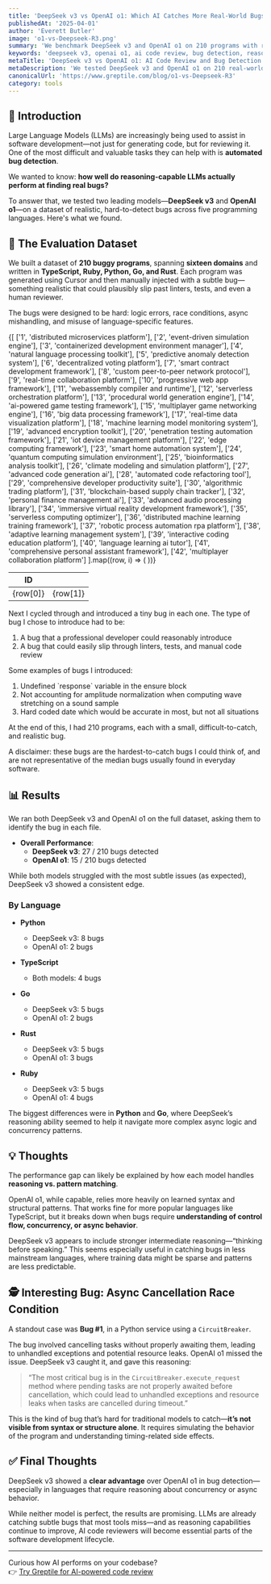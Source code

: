 ```yaml
---
title: 'DeepSeek v3 vs OpenAI o1: Which AI Catches More Real-World Bugs?'
publishedAt: '2025-04-01'
author: 'Everett Butler'
image: 'o1-vs-Deepseek-R3.png'
summary: 'We benchmark DeepSeek v3 and OpenAI o1 on 210 programs with realistic bugs across five languages. The results show a clear winner in AI code review.'
keywords: 'deepseek v3, openai o1, ai code review, bug detection, reasoning llm, software verification, automated code analysis'
metaTitle: 'DeepSeek v3 vs OpenAI o1: AI Code Review and Bug Detection Benchmark | Greptile'
metaDescription: 'We tested DeepSeek v3 and OpenAI o1 on 210 real-world bugs across Python, Go, TypeScript, Rust, and Ruby. Which LLM performs better at bug detection and code review?'
canonicalUrl: 'https://www.greptile.com/blog/o1-vs-Deepseek-R3'
category: tools
---
```


## 🧠 Introduction

Large Language Models (LLMs) are increasingly being used to assist in software development—not just for generating code, but for reviewing it. One of the most difficult and valuable tasks they can help with is **automated bug detection**.

We wanted to know: **how well do reasoning-capable LLMs actually perform at finding real bugs?**

To answer that, we tested two leading models—**DeepSeek v3** and **OpenAI o1**—on a dataset of realistic, hard-to-detect bugs across five programming languages. Here's what we found.

## 🧪 The Evaluation Dataset

We built a dataset of **210 buggy programs**, spanning **sixteen domains** and written in **TypeScript, Ruby, Python, Go, and Rust**. Each program was generated using Cursor and then manually injected with a subtle bug—something realistic that could plausibly slip past linters, tests, and even a human reviewer.

The bugs were designed to be hard: logic errors, race conditions, async mishandling, and misuse of language-specific features.

<table
	style={{
		borderCollapse: 'collapse',
		width: '100%',
		margin: '2rem 0',
		borderRadius: '8px',
		overflow: 'hidden',
		fontSize: '0.95rem',
		lineHeight: '1.5'
	}}>
	<thead>
		<tr>
			<th
				style={{
					backgroundColor: '#f8fafc',
					padding: '1rem',
					textAlign: 'left',
					borderBottom: '1px solid #e2e8f0',
					fontWeight: '600',
					color: '#1a202c'
				}}>
				ID
			</th>
			<th
				style={{
					backgroundColor: '#f8fafc',
					padding: '1rem',
					textAlign: 'left',
					borderBottom: '1px solid #e2e8f0',
					fontWeight: '600',
					color: '#1a202c'
				}}></th>
		</tr>
	</thead>
	<tbody>
		{[
			['1', 'distributed microservices platform'],
			['2', 'event-driven simulation engine'],
			['3', 'containerized development environment manager'],
			['4', 'natural language processing toolkit'],
			['5', 'predictive anomaly detection system'],
			['6', 'decentralized voting platform'],
			['7', 'smart contract development framework'],
			['8', 'custom peer-to-peer network protocol'],
			['9', 'real-time collaboration platform'],
			['10', 'progressive web app framework'],
			['11', 'webassembly compiler and runtime'],
			['12', 'serverless orchestration platform'],
			['13', 'procedural world generation engine'],
			['14', 'ai-powered game testing framework'],
			['15', 'multiplayer game networking engine'],
			['16', 'big data processing framework'],
			['17', 'real-time data visualization platform'],
			['18', 'machine learning model monitoring system'],
			['19', 'advanced encryption toolkit'],
			['20', 'penetration testing automation framework'],
			['21', 'iot device management platform'],
			['22', 'edge computing framework'],
			['23', 'smart home automation system'],
			['24', 'quantum computing simulation environment'],
			['25', 'bioinformatics analysis toolkit'],
			['26', 'climate modeling and simulation platform'],
			['27', 'advanced code generation ai'],
			['28', 'automated code refactoring tool'],
			['29', 'comprehensive developer productivity suite'],
			['30', 'algorithmic trading platform'],
			['31', 'blockchain-based supply chain tracker'],
			['32', 'personal finance management ai'],
			['33', 'advanced audio processing library'],
			['34', 'immersive virtual reality development framework'],
			['35', 'serverless computing optimizer'],
			['36', 'distributed machine learning training framework'],
			['37', 'robotic process automation rpa platform'],
			['38', 'adaptive learning management system'],
			['39', 'interactive coding education platform'],
			['40', 'language learning ai tutor'],
			['41', 'comprehensive personal assistant framework'],
			['42', 'multiplayer collaboration platform']
		].map((row, i) => (
			<tr
				key={i}
				style={{
					backgroundColor: 'var(--tw-prose-bg, white)',
					transition: 'background-color 0.2s'
				}}>
				<td
					style={{
						padding: '1rem',
						borderBottom: '1px solid var(--tw-prose-border, #e2e8f0)',
						color: 'var(--tw-prose-body, #1a202c)'
					}}>
					{row[0]}
				</td>
				<td
					style={{
						padding: '1rem',
						borderBottom: '1px solid var(--tw-prose-border, #e2e8f0)',
						color: 'var(--tw-prose-body, #1a202c)'
					}}>
					{row[1]}
				</td>
			</tr>
		))}
	</tbody>
</table>

Next I cycled through and introduced a tiny bug in each one. The type of bug I chose to introduce had to be:

1. A bug that a professional developer could reasonably introduce
2. A bug that could easily slip through linters, tests, and manual code review

Some examples of bugs I introduced:

1. Undefined \`response\` variable in the ensure block
2. Not accounting for amplitude normalization when computing wave stretching on a sound sample
3. Hard coded date which would be accurate in most, but not all situations

At the end of this, I had 210 programs, each with a small, difficult-to-catch, and realistic bug.

A disclaimer: these bugs are the hardest-to-catch bugs I could think of, and are not representative of the median bugs usually found in everyday software.



## 📊 Results

We ran both DeepSeek v3 and OpenAI o1 on the full dataset, asking them to identify the bug in each file.

- **Overall Performance**:
  - **DeepSeek v3**: 27 / 210 bugs detected  
  - **OpenAI o1**: 15 / 210 bugs detected

While both models struggled with the most subtle issues (as expected), DeepSeek v3 showed a consistent edge.

### By Language

- **Python**  
  - DeepSeek v3: 8 bugs  
  - OpenAI o1: 2 bugs  

- **TypeScript**  
  - Both models: 4 bugs  

- **Go**  
  - DeepSeek v3: 5 bugs  
  - OpenAI o1: 2 bugs  

- **Rust**  
  - DeepSeek v3: 5 bugs  
  - OpenAI o1: 3 bugs  

- **Ruby**  
  - DeepSeek v3: 5 bugs  
  - OpenAI o1: 4 bugs  

The biggest differences were in **Python** and **Go**, where DeepSeek’s reasoning ability seemed to help it navigate more complex async logic and concurrency patterns.

## 💡 Thoughts

The performance gap can likely be explained by how each model handles **reasoning vs. pattern matching**.

OpenAI o1, while capable, relies more heavily on learned syntax and structural patterns. That works fine for more popular languages like TypeScript, but it breaks down when bugs require **understanding of control flow, concurrency, or async behavior**.

DeepSeek v3 appears to include stronger intermediate reasoning—“thinking before speaking.” This seems especially useful in catching bugs in less mainstream languages, where training data might be sparse and patterns are less predictable.

## 🕵️ Interesting Bug: Async Cancellation Race Condition

A standout case was **Bug #1**, in a Python service using a `CircuitBreaker`.

The bug involved cancelling tasks without properly awaiting them, leading to unhandled exceptions and potential resource leaks. OpenAI o1 missed the issue. DeepSeek v3 caught it, and gave this reasoning:

> “The most critical bug is in the `CircuitBreaker.execute_request` method where pending tasks are not properly awaited before cancellation, which could lead to unhandled exceptions and resource leaks when tasks are cancelled during timeout.”

This is the kind of bug that’s hard for traditional models to catch—**it’s not visible from syntax or structure alone**. It requires simulating the behavior of the program and understanding timing-related side effects.

## ✅ Final Thoughts

DeepSeek v3 showed a **clear advantage** over OpenAI o1 in bug detection—especially in languages that require reasoning about concurrency or async behavior.

While neither model is perfect, the results are promising. LLMs are already catching subtle bugs that most tools miss—and as reasoning capabilities continue to improve, AI code reviewers will become essential parts of the software development lifecycle.

---

Curious how AI performs on your codebase?  
👉 [Try Greptile for AI-powered code review](https://www.greptile.com/)
